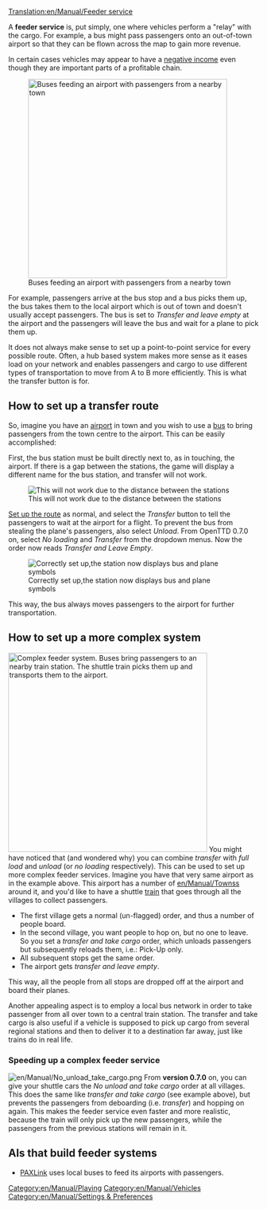 [[Translation:en/Manual/Feeder service]]

{{en/Note|If you want to create a [[en/Manual/Two-way feeder service]] then look there. The method described on this page works only in one way.}}
A '''feeder service''' is, put simply, one where vehicles perform a "relay" with the cargo.  For example, a bus might pass passengers onto an out-of-town airport so that they can be flown across the map to gain more revenue.

In certain cases vehicles may appear to have a [[en/Manual/Negative income with feeder service|negative income]] even though they are important parts of a profitable chain.

[[File:en/Manual/Feeder service.png|right|thumb|400px|Buses feeding an airport with passengers from a nearby town]]

For example, passengers arrive at the bus stop and a bus picks them up, the bus takes them to the local airport which is out of town and doesn't usually accept passengers. The bus is set to ''Transfer and leave empty'' at the airport and the passengers will leave the bus and wait for a plane to pick them up.

It does not always make sense to set up a point-to-point service for every possible route. Often, a hub based system makes more sense as it eases load on your network and enables passengers and cargo to use different types of transportation to move from A to B more efficiently. This is what the transfer button is for.

==How to set up a transfer route==
So, imagine you have an [[en/Manual/Airports|airport]] in town and you wish to use a [[en/Manual/Base Set/Road Vehicles/Buses|bus]] to bring passengers from the town centre to the airport. This can be easily accomplished: 

First, the bus station must be built directly next to, as in touching, the airport. If there is a gap between the stations, the game will display a different name for the bus station, and transfer will not work.

[[File:en/Manual/Feeder service wrong.png|none|frame|This will not work due to the distance between the stations]]

[[en/Manual/Construction|Set up the route]] as normal, and select the ''Transfer'' button to tell the passengers to wait at the airport for a flight. To prevent the bus from stealing the plane's passengers, also select ''Unload''. From OpenTTD 0.7.0 on, select ''No loading'' and ''Transfer'' from the dropdown menus. Now the order now reads ''Transfer and Leave Empty''. 

[[File:en/Manual/Feeder service correct.png|none|frame|Correctly set up,the station now displays bus and plane symbols]]

This way, the bus always moves passengers to the airport for further transportation.

==How to set up a more complex system==
[[File:en/Manual/Complex feeder system.png|right|thumb|400px|Complex feeder system. Buses bring passengers to an nearby train station. The shuttle train picks them up and transports them to the airport.]]
You might have noticed that (and wondered why) you can combine ''transfer'' with ''full load'' and ''unload'' (or ''no loading'' respectively). This can be used to set up more complex feeder services.
Imagine you have that very same airport as in the example above. This airport has a number of [[en/Manual/Towns]]s around it, and you'd like to have a shuttle [[en/Manual/Trains|train]] that goes through all the villages to collect passengers.

* The first village gets a normal (un-flagged) order, and thus a number of people board.
* In the second village, you want people to hop on, but no one to leave. So you set a ''transfer and take cargo'' order, which unloads passengers but subsequently reloads them, i.e.: Pick-Up only.
* All subsequent stops get the same order.
* The airport gets ''transfer and leave empty''.

This way, all the people from all stops are dropped off at the airport and board their planes.

Another appealing aspect is to employ a local bus network in order to take passenger from all over town to a central train station. The transfer and take cargo is also useful if a vehicle is supposed to pick up cargo from several regional stations and then to deliver it to a destination far away, just like trains do in real life.

=== Speeding up a complex feeder service ===
[[File:en/Manual/No unload take cargo.png|right]]
From '''version 0.7.0''' on, you can give your shuttle cars the ''No unload and take cargo'' order at all villages. This does the same like ''transfer and take cargo'' (see example above), but prevents the passengers from deboarding (i.e. ''transfer'') and hopping on again. This makes the feeder service even faster and more realistic, because the train will only pick up the new passengers, while the passengers from the previous stations will remain in it.
{{en/Feature|0.7}}

== AIs that build feeder systems ==
* [http://www.tt-forums.net/viewtopic.php?f=65&t=41518 PAXLink] uses local buses to feed its airports with passengers.

[[Category:en/Manual/Playing]]
[[Category:en/Manual/Vehicles]]
[[Category:en/Manual/Settings & Preferences]]